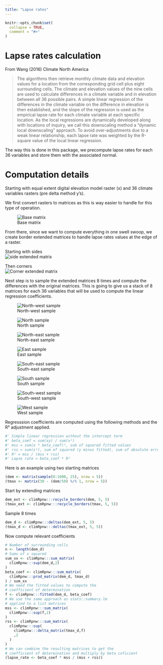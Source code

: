 ```yaml
---
title: "Lapse rates"
---
```


```r
knitr::opts_chunk$set(
  collapse = TRUE,
  comment = "#>"
)
```

# Lapse rates calculation

From Wang (2016) Climate North America

 > The algorithms then retrieve monthly climate data and elevation values for a location from the corresponding grid cell plus eight surrounding cells. The climate and elevation values of the nine cells are used to calculate differences in a climate variable and in elevation between all 36 possible pairs. A simple linear regression of the differences in the climate variable on the difference in elevation is then established, and the slope of the regression is used as the empirical lapse rate for each climate variable at each specific location. As the local regressions are dynamically developed along with locations of inquiry, we call this downscaling method a “dynamic local downscaling” approach. To avoid over-adjustments due to a weak linear relationship, each lapse rate was weighted by the R-square value of the local linear regression.
 
The way this is done in this package, we precompute lapse rates for each 36 variables and store them with the associated normal.

# Computation details

Starting with equal extent digital elevation model raster (x) and 36 climate variables rasters (pre delta method y's).

We first convert rasters to matrices as this is way easier to handle for this type of operation.  
  
![Base matrix](./assets/grid.svg)  
  
From there, since we want to compute everything in one swell swoop, we create border extended matrices to handle lapse rates values at the edge of a raster.
  
Starting with sides  
![side extended matrix](./assets/grid2.svg)  
  
Then corners  
![Corner extended matrix](./assets/grid3.svg)  
  
Next step is to sample the extended matrices 8 times and compute the differences with the original matrices. This is going to give us a stack of 8 matrices for each 36 variables that will be used to compute the linear regression coefficients.
  
![North-west sample](./assets/grid4.svg)  
  
![North sample](./assets/grid5.svg)  
  
![North-east sample](./assets/grid6.svg)  
  
![East sample](./assets/grid7.svg)  
  
![South-east sample](./assets/grid8.svg)  
  
![South sample](./assets/grid9.svg)  
  
![South-west sample](./assets/grid10.svg)  
  
![West sample](./assets/grid11.svg)  
  
Regresssion coefficients are computed using the following methods and the R² adjustment applied.

```r
#' Simple linear regression without the intercept term
#' beta_coef = sum(xy) / sum(x²)
#' mss = sum(x * beta_coef)², sum of squared fitted values
#' rss = sum(ε²), sum of squared (y minus fitted), sum of absolute errors
#' R² = mss / (mss + rss)
#' Lapse rate = beta_coef * R²
```

Here is an example using two starting matrices

```r
(dem <- matrix(sample(0:1000, 25), nrow = 5))
(tmax <- matrix(30 - (dem/50) %/% 1, nrow = 5))
```

Start by extending matrices

```r
dem_ext <- climRpnw:::recycle_borders(dem, 5, 5)
(tmax_ext <- climRpnw:::recycle_borders(tmax, 5, 5))
```

Sample 8 times

```r
dem_d <- climRpnw:::deltas(dem_ext, 5, 5)
(tmax_d <- climRpnw:::deltas(tmax_ext, 5, 5))
```

Now compute relevant coefficients
```r
# Number of surrounding cells
n <- length(dem_d)
# Sums of x squared
sum_xx <- climRpnw:::sum_matrix(
  climRpnw:::sup(dem_d,2)
)
beta_coef <- climRpnw:::sum_matrix(
  climRpnw:::prod_matrix(dem_d, tmax_d)
) / sum_xx
# We need the fitted values to compute the
# coefficient of determination
f <- climRpnw:::fitted(dem_d, beta_coef)
# We use the same approach as stats::summary.lm
# applied to a list matrices
mss <- climRpnw:::sum_matrix(
  climRpnw:::sup(f,2)
)
rss <- climRpnw:::sum_matrix(
  climRpnw:::sup(
    climRpnw:::delta_matrix(tmax_d,f)
    ,2
  )
)
# We can combine the resulting matrices to get the
# coefficient of determination and multiply by beta coficient
(lapse_rate <- beta_coef * mss / (mss + rss))

```